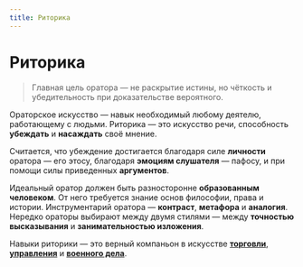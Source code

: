 ```yaml
---
title: Риторика
---
```


# Риторика
> Главная цель оратора — не раскрытие истины, но чёткость и убедительность при доказательстве вероятного.

Ораторское искусство — навык необходимый любому деятелю, работающему с людьми. Риторика — это искусство речи, способность **убеждать** и **насаждать** своё мнение.

Считается, что убеждение достигается благодаря силе **личности** оратора — его этосу, благодаря **эмоциям слушателя** — пафосу, и при помощи силы приведенных **аргументов**.

Идеальный оратор должен быть разносторонне **образованным человеком**. От него требуется знание основ философии, права и истории. Инструментарий оратора — **контраст**, **метафора** и **аналогия**. Нередко ораторы выбирают между двумя стилями — между **точностью высказывания** и **занимательностью изложения**.

Навыки риторики — это верный компаньон в искусстве [**торговли**](../trade), [**управления**](../management) и [**военного дела**](../warfare).

<NiheriaRuler decorate />

